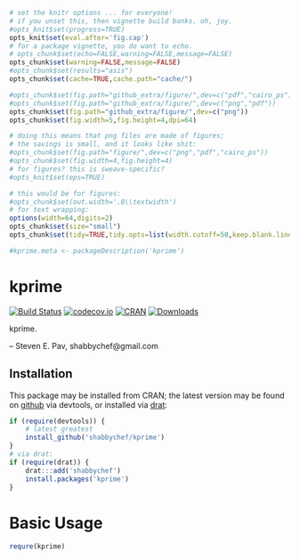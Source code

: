 ```r
# set the knitr options ... for everyone!
# if you unset this, then vignette build bonks. oh, joy.
#opts_knit$set(progress=TRUE)
opts_knit$set(eval.after='fig.cap')
# for a package vignette, you do want to echo.
# opts_chunk$set(echo=FALSE,warning=FALSE,message=FALSE)
opts_chunk$set(warning=FALSE,message=FALSE)
#opts_chunk$set(results="asis")
opts_chunk$set(cache=TRUE,cache.path="cache/")

#opts_chunk$set(fig.path="github_extra/figure/",dev=c("pdf","cairo_ps"))
#opts_chunk$set(fig.path="github_extra/figure/",dev=c("png","pdf"))
opts_chunk$set(fig.path="github_extra/figure/",dev=c("png"))
opts_chunk$set(fig.width=5,fig.height=4,dpi=64)

# doing this means that png files are made of figures;
# the savings is small, and it looks like shit:
#opts_chunk$set(fig.path="figure/",dev=c("png","pdf","cairo_ps"))
#opts_chunk$set(fig.width=4,fig.height=4)
# for figures? this is sweave-specific?
#opts_knit$set(eps=TRUE)

# this would be for figures:
#opts_chunk$set(out.width='.8\\textwidth')
# for text wrapping:
options(width=64,digits=2)
opts_chunk$set(size="small")
opts_chunk$set(tidy=TRUE,tidy.opts=list(width.cutoff=50,keep.blank.line=TRUE))

#kprime.meta <- packageDescription('kprime')
```

# kprime

[![Build Status](https://travis-ci.org/shabbychef/kprime.png)](https://travis-ci.org/shabbychef/kprime)
[![codecov.io](http://codecov.io/github/shabbychef/kprime/coverage.svg?branch=master)](http://codecov.io/github/shabbychef/kprime?branch=master)
[![CRAN](http://www.r-pkg.org/badges/version/kprime)](http://cran.rstudio.com/package=kprime) 
[![Downloads](http://cranlogs.r-pkg.org/badges/kprime?color=brightgreen)](http://www.r-pkg.org/pkg/kprime)

kprime.

-- Steven E. Pav, shabbychef@gmail.com

## Installation

This package may be installed from CRAN; the latest version may be
found on [github](https://www.github.com/shabbychef/kprime "kprime")
via devtools, or installed via [drat](https://github.com/eddelbuettel/drat "drat"):

```r
if (require(devtools)) {
	# latest greatest
	install_github('shabbychef/kprime')
}
# via drat:
if (require(drat)) {
	drat:::add('shabbychef')
	install.packages('kprime')
}
```

# Basic Usage

```r
requre(kprime)
```
